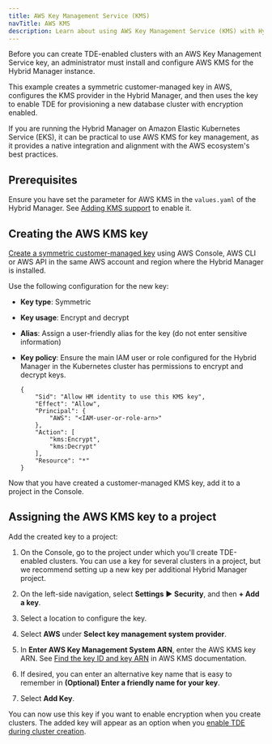 ```yaml
---
title: AWS Key Management Service (KMS)
navTitle: AWS KMS
description: Learn about using AWS Key Management Service (KMS) with Hybrid Manager.
---
```


Before you can create TDE-enabled clusters with an AWS Key Management Service key, an administrator must install and configure AWS KMS for the Hybrid Manager instance.

This example creates a symmetric customer-managed key in AWS, configures the KMS provider in the Hybrid Manager, and then uses the key to enable TDE for provisioning a new database cluster with encryption enabled.

If you are running the Hybrid Manager on Amazon Elastic Kubernetes Service (EKS), it can be practical to use AWS KMS for key management, as it provides a native integration and alignment with the AWS ecosystem's best practices.

## Prerequisites

Ensure you have set the parameter for AWS KMS in the `values.yaml` of the Hybrid Manager. See [Adding KMS support](adding_kms_support.mdx) to enable it.  

## Creating the AWS KMS key

[Create a symmetric customer-managed key](https://docs.aws.amazon.com/kms/latest/developerguide/create-symmetric-cmk.html) using AWS Console, AWS CLI or AWS API in the same AWS account and region where the Hybrid Manager is installed. 

Use the following configuration for the new key:

-   **Key type**: Symmetric

-   **Key usage**: Encrypt and decrypt

-   **Alias**: Assign a user-friendly alias for the key (do not enter sensitive information)

-   **Key policy**: Ensure the main IAM user or role configured for the Hybrid Manager in the Kubernetes cluster has permissions to encrypt and decrypt keys.

    ```
    {
        "Sid": "Allow HM identity to use this KMS key",
        "Effect": "Allow",
        "Principal": {
            "AWS": "<IAM-user-or-role-arn>"
        },
        "Action": [
            "kms:Encrypt",
            "kms:Decrypt"
        ],
        "Resource": "*"
    }
    ```

Now that you have created a customer-managed KMS key, add it to a project in the Console.

## Assigning the AWS KMS key to a project

Add the created key to a project:

1.  On the Console, go to the project under which you'll create TDE-enabled clusters. 
    You can use a key for several clusters in a project, but we recommend setting up a new key per additional Hybrid Manager project.

2.  On the left-side navigation, select **Settings** ► **Security**, and then **+ Add a key**. 

3.  Select a location to configure the key.

4.  Select **AWS** under **Select key management system provider**.

5.  In **Enter AWS Key Management System ARN**, enter the AWS KMS key ARN. See [Find the key ID and key ARN](https://docs.aws.amazon.com/kms/latest/developerguide/find-cmk-id-arn.html) in AWS KMS documentation.

6.  If desired, you can enter an alternative key name that is easy to remember in **(Optional) Enter a friendly name for your key**.

7.  Select **Add Key**.

You can now use this key if you want to enable encryption when you create clusters. The added key will appear as an option when you [enable TDE during cluster creation](../cluster_management/create-clusters/additional-settings/#security).
